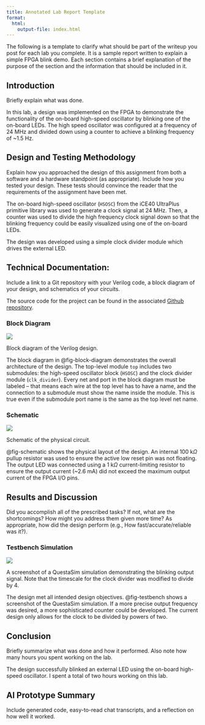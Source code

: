 ```yaml
---
title: Annotated Lab Report Template
format:
  html:
    output-file: index.html
---
```


::: {.callout-tip title="Annotated Report Template"}
The following is a template to clarify what should be part of the writeup you post for each lab you complete.
It is a sample report written to explain a simple FPGA blink demo.
Each section contains a brief explanation of the purpose of the section and the information that should be included in it.
:::

## Introduction

::: {.callout-note title="Introduction" }
Briefly explain what was done.
:::

In this lab, a design was implemented on the FPGA to demonstrate the functionality of the on-board high-speed oscillator by blinking one of the on-board LEDs.
The high speed oscillator was configured at a frequency of 24 MHz and divided down using a counter to achieve a blinking frequency of ~1.5 Hz.

## Design and Testing Methodology

::: {.callout-note title="Design and Testing Methodology" }
Explain how you approached the design of this assignment from both a software and a hardware standpoint (as appropriate). Include how you tested your design. These tests should convince the reader that the requirements of the assignment have been met.
:::

The on-board high-speed oscillator (`HSOSC`) from the iCE40 UltraPlus primitive library was used to generate a clock signal at 24 MHz.
Then, a counter was used to divide the high frequency clock signal down so that the blinking frequency could be easily visualized using one of the on-board LEDs.

The design was developed using a simple clock divider module which drives the external LED.

## Technical Documentation:

::: {.callout-note title="Technical Documentation" }
Include a link to a Git repository with your Verilog code, a block diagram of your design, and schematics of your circuits.
:::

The source code for the project can be found in the associated [Github repository](https://github.com/HMC-E155/fpga-blink-test-demo).

### Block Diagram

::: {#fig-block-diagram}
![](images/block-diagram.png)

Block diagram of the Verilog design.
:::

The block diagram in @fig-block-diagram demonstrates the overall architecture of the design.
The top-level module `top` includes two submodules: the high-speed oscillator block (`HSOSC`) and the clock divider module (`clk_divider`).  Every net and port in the block diagram must be labeled -- that means each wire at the top level has to have a name, and the connection to a submodule must show the name inside the module.  This is true even if the submodule port name is the same as the top level net name.

### Schematic
::: {#fig-schematic}
![](images/schematic.png)

Schematic of the physical circuit.
:::

@fig-schematic shows the physical layout of the design.
An internal 100 k$\Omega$ pullup resistor was used to ensure the active low reset pin was not floating.
The output LED was connected using a 1 k$\Omega$ current-limiting resistor to ensure the output current (~2.6 mA) did not exceed the maximum output current of the FPGA I/O pins.

## Results and Discussion

::: {.callout-note title="Results and Discussion" }
Did you accomplish all of the prescribed tasks? If not, what are the shortcomings? How might you address them given more time? As appropriate, how did the design perform (e.g., How fast/accurate/reliable was it?).
:::

### Testbench Simulation

::: {#fig-testbench}

![](images/testbench-screenshot.png)

A screenshot of a QuestaSim simulation demonstrating the blinking output signal. Note that the timescale for the clock divider was modified to divide by 4.
:::

The design met all intended design objectives.
@fig-testbench shows a screenshot of the QuestaSim simulation.
If a more precise output frequency was desired, a more sophisticated counter could be developed.
The current design only allows for the clock to be divided by powers of two.

## Conclusion

::: {.callout-note title="Conclusion" }
Briefly summarize what was done and how it performed. Also note how many hours you spent working on the lab.
:::

The design successfully blinked an external LED using the on-board high-speed oscillator.
I spent a total of two hours working on this lab.

## AI Prototype Summary

Include generated code, easy-to-read chat transcripts, and a reflection on how well it worked.
